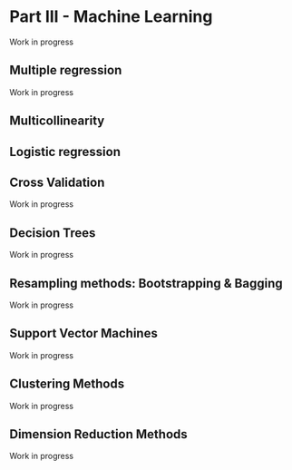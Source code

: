 # Part III - Machine Learning {#ML}

Work in progress

## Multiple regression {#multipleregression}

Work in progress

## Multicollinearity {#multicollinearity}

## Logistic regression {#logisticregression}

## Cross Validation {#crossvalidation}

Work in progress

## Decision Trees {#decisiontrees}

Work in progress

## Resampling methods: Bootstrapping & Bagging {#resamplingmethods}

Work in progress

## Support Vector Machines {#SVM}

Work in progress

## Clustering Methods {#clustering}

Work in progress

## Dimension Reduction Methods {#DRM}

Work in progress